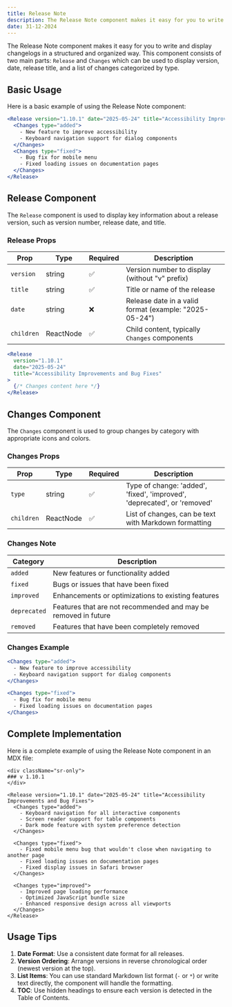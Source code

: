 ```yaml
---
title: Release Note
description: The Release Note component makes it easy for you to write updates for each version of your application.
date: 31-12-2024
---
```


The Release Note component makes it easy for you to write and display changelogs in a structured and organized way. This component consists of two main parts: `Release` and `Changes` which can be used to display version, date, release title, and a list of changes categorized by type.

## Basic Usage

Here is a basic example of using the Release Note component:

```jsx
<Release version="1.10.1" date="2025-05-24" title="Accessibility Improvements and Bug Fixes">
  <Changes type="added">
    - New feature to improve accessibility
    - Keyboard navigation support for dialog components
  </Changes>
  <Changes type="fixed">
    - Bug fix for mobile menu
    - Fixed loading issues on documentation pages
  </Changes>
</Release>
```

## Release Component

The `Release` component is used to display key information about a release version, such as version number, release date, and title.

### Release Props

| Prop | Type | Required | Description |
|------|------|----------|-------------|
| `version` | string | ✅ | Version number to display (without "v" prefix) |
| `title` | string | ✅ | Title or name of the release |
| `date` | string | ❌ | Release date in a valid format (example: "2025-05-24") |
| `children` | ReactNode | ✅ | Child content, typically `Changes` components |

```jsx
<Release
  version="1.10.1"
  date="2025-05-24"
  title="Accessibility Improvements and Bug Fixes"
>
  {/* Changes content here */}
</Release>
```

## Changes Component

The `Changes` component is used to group changes by category with appropriate icons and colors.

### Changes Props

| Prop | Type | Required | Description |
|------|------|----------|-------------|
| `type` | string | ✅ | Type of change: 'added', 'fixed', 'improved', 'deprecated', or 'removed' |
| `children` | ReactNode | ✅ | List of changes, can be text with Markdown formatting |

### Changes Note

| Category | Description |
|----------|-------------|
| `added` | New features or functionality added |
| `fixed` | Bugs or issues that have been fixed |
| `improved` | Enhancements or optimizations to existing features |
| `deprecated` | Features that are not recommended and may be removed in future |
| `removed` | Features that have been completely removed |

### Changes Example

```jsx
<Changes type="added">
  - New feature to improve accessibility
  - Keyboard navigation support for dialog components
</Changes>

<Changes type="fixed">
  - Bug fix for mobile menu
  - Fixed loading issues on documentation pages
</Changes>
```

## Complete Implementation

Here is a complete example of using the Release Note component in an MDX file:

````plaintext
<div className="sr-only">
### v 1.10.1
</div>

<Release version="1.10.1" date="2025-05-24" title="Accessibility Improvements and Bug Fixes">
  <Changes type="added">
    - Keyboard navigation for all interactive components
    - Screen reader support for table components
    - Dark mode feature with system preference detection
  </Changes>

  <Changes type="fixed">
    - Fixed mobile menu bug that wouldn't close when navigating to another page
    - Fixed loading issues on documentation pages
    - Fixed display issues in Safari browser
  </Changes>

  <Changes type="improved">
    - Improved page loading performance
    - Optimized JavaScript bundle size
    - Enhanced responsive design across all viewports
  </Changes>
</Release>
````

## Usage Tips

1. **Date Format**: Use a consistent date format for all releases.
2. **Version Ordering**: Arrange versions in reverse chronological order (newest version at the top).
3. **List Items**: You can use standard Markdown list format (`-` or `*`) or write text directly, the component will handle the formatting.
4. **TOC**: Use hidden headings to ensure each version is detected in the Table of Contents.

